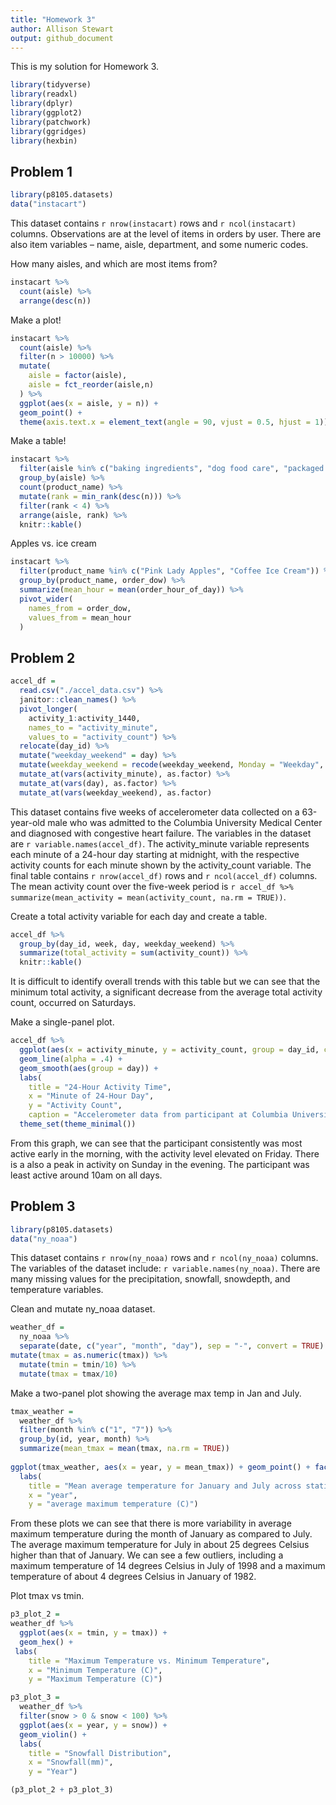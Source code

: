 ```yaml
---
title: "Homework 3"
author: Allison Stewart
output: github_document
---
```


This is my solution for Homework 3. 

```r
library(tidyverse)
library(readxl)
library(dplyr)
library(ggplot2)
library(patchwork)
library(ggridges)
library(hexbin)
```

## Problem 1 

```r
library(p8105.datasets)
data("instacart")
```

This dataset contains `r nrow(instacart)` rows and `r ncol(instacart)` columns. Observations are at the level of items in orders by user. There are also item variables -- name, aisle, department, and some numeric codes. 

How many aisles, and which are most items from? 

```r
instacart %>% 
  count(aisle) %>% 
  arrange(desc(n))
```

Make a plot! 

```r
instacart %>% 
  count(aisle) %>% 
  filter(n > 10000) %>% 
  mutate(
    aisle = factor(aisle), 
    aisle = fct_reorder(aisle,n)
  ) %>% 
  ggplot(aes(x = aisle, y = n)) + 
  geom_point() +
  theme(axis.text.x = element_text(angle = 90, vjust = 0.5, hjust = 1))
```

Make a table! 

```r
instacart %>%
  filter(aisle %in% c("baking ingredients", "dog food care", "packaged vegetable fruits")) %>% 
  group_by(aisle) %>% 
  count(product_name) %>% 
  mutate(rank = min_rank(desc(n))) %>% 
  filter(rank < 4) %>% 
  arrange(aisle, rank) %>% 
  knitr::kable()
```

Apples vs. ice cream 

```r
instacart %>% 
  filter(product_name %in% c("Pink Lady Apples", "Coffee Ice Cream")) %>% 
  group_by(product_name, order_dow) %>% 
  summarize(mean_hour = mean(order_hour_of_day)) %>% 
  pivot_wider(
    names_from = order_dow, 
    values_from = mean_hour
  )
```

## Problem 2 

```r
accel_df = 
  read.csv("./accel_data.csv") %>% 
  janitor::clean_names() %>% 
  pivot_longer(
    activity_1:activity_1440, 
    names_to = "activity_minute", 
    values_to = "activity_count") %>% 
  relocate(day_id) %>% 
  mutate("weekday_weekend" = day) %>% 
  mutate(weekday_weekend = recode(weekday_weekend, Monday = "Weekday", Tuesday = "Weekday", Wednesday = "Weekday", Thursday = "Weekday", Friday = "Weekday", Saturday = "Weekend", Sunday = "Weekend")) %>% 
  mutate_at(vars(activity_minute), as.factor) %>% 
  mutate_at(vars(day), as.factor) %>% 
  mutate_at(vars(weekday_weekend), as.factor)
```

This dataset contains five weeks of accelerometer data collected on a 63-year-old male who was admitted to the Columbia University Medical Center and diagnosed with congestive heart failure. The variables in the dataset are `r variable.names(accel_df)`. The activity_minute variable represents each minute of a 24-hour day starting at midnight, with the respective activity counts for each minute shown by the activity_count variable. The final table contains `r nrow(accel_df)` rows and `r ncol(accel_df)` columns. The mean activity count over the five-week period is `r accel_df %>% summarize(mean_activity = mean(activity_count, na.rm = TRUE))`. 

Create a total activity variable for each day and create a table. 

```r
accel_df %>% 
  group_by(day_id, week, day, weekday_weekend) %>% 
  summarize(total_activity = sum(activity_count)) %>% 
  knitr::kable()
```

It is difficult to identify overall trends with this table but we can see that the minimum total activity, a significant decrease from the average total activity count, occurred on Saturdays. 

Make a single-panel plot. 

```r
accel_df %>% 
  ggplot(aes(x = activity_minute, y = activity_count, group = day_id, color = day)) +
  geom_line(alpha = .4) +
  geom_smooth(aes(group = day)) +
  labs(
    title = "24-Hour Activity Time", 
    x = "Minute of 24-Hour Day", 
    y = "Activity Count",
    caption = "Accelerometer data from participant at Columbia University Medical Center") + 
  theme_set(theme_minimal())
```

From this graph, we can see that the participant consistently was most active early in the morning, with the activity level elevated on Friday. There is a also a peak in activity on Sunday in the evening. The participant was least active around 10am on all days.  

## Problem 3 

```r
library(p8105.datasets)
data("ny_noaa")
```

This dataset contains `r nrow(ny_noaa)` rows and `r ncol(ny_noaa)` columns. The variables of the dataset include: `r variable.names(ny_noaa)`. There are many missing values for the precipitation, snowfall, snowdepth, and temperature variables. 

Clean and mutate ny_noaa dataset.

```r
weather_df = 
  ny_noaa %>% 
  separate(date, c("year", "month", "day"), sep = "-", convert = TRUE) %>% mutate(tmin = as.numeric(tmin)) %>% 
mutate(tmax = as.numeric(tmax)) %>% 
  mutate(tmin = tmin/10) %>% 
  mutate(tmax = tmax/10)
```

Make a two-panel plot showing the average max temp in Jan and July.

```r
tmax_weather = 
  weather_df %>% 
  filter(month %in% c("1", "7")) %>% 
  group_by(id, year, month) %>% 
  summarize(mean_tmax = mean(tmax, na.rm = TRUE)) 
  
ggplot(tmax_weather, aes(x = year, y = mean_tmax)) + geom_point() + facet_grid(~ month) +
  labs(
    title = "Mean average temperature for January and July across stations and years", 
    x = "year", 
    y = "average maximum temperature (C)")
```

From these plots we can see that there is more variability in average maximum temperature during the month of January as compared to July. The average maximum temperature for July in about 25 degrees Celsius higher than that of January. We can see a few outliers, including a maximum temperature of 14 degrees Celsius in July of 1998 and a maximum temperature of about 4 degrees Celsius in January of 1982. 

Plot tmax vs tmin. 

```r
p3_plot_2 = 
weather_df %>% 
  ggplot(aes(x = tmin, y = tmax)) + 
  geom_hex() + 
 labs(
    title = "Maximum Temperature vs. Minimum Temperature", 
    x = "Minimum Temperature (C)", 
    y = "Maximum Temperature (C)")

p3_plot_3 = 
  weather_df %>% 
  filter(snow > 0 & snow < 100) %>% 
  ggplot(aes(x = year, y = snow)) +
  geom_violin() + 
  labs(
    title = "Snowfall Distribution", 
    x = "Snowfall(mm)", 
    y = "Year")

(p3_plot_2 + p3_plot_3)
```



